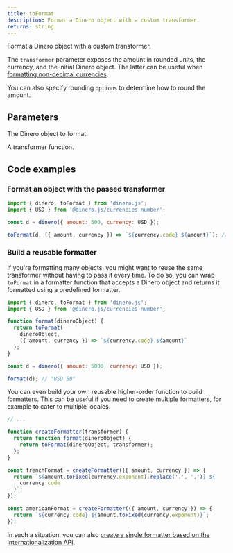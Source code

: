 ```yaml
---
title: toFormat
description: Format a Dinero object with a custom transformer.
returns: string
---
```


Format a Dinero object with a custom transformer.

The `transformer` parameter exposes the amount in rounded units, the currency, and the initial Dinero object. The latter can be useful when [formatting non-decimal currencies](/docs/advanced/formatting-non-decimal-currencies).

You can also specify rounding `options` to determine how to round the amount.

## Parameters

<Parameters>

<Parameter name="dineroObject" type="Dinero<TAmount>" required={true}>

The Dinero object to format.

</Parameter>

<Parameter name="transformer" type="Transformer<TAmount>" required={true}>

A transformer function.

</Parameter>

</Parameters>

## Code examples

### Format an object with the passed transformer

```js
import { dinero, toFormat } from 'dinero.js';
import { USD } from '@dinero.js/currencies-number';

const d = dinero({ amount: 500, currency: USD });

toFormat(d, ({ amount, currency }) => `${currency.code} ${amount}`); // "USD 5"
```

### Build a reusable formatter

If you're formatting many objects, you might want to reuse the same transformer without having to pass it every time. To do so, you can wrap `toFormat` in a formatter function that accepts a Dinero object and returns it formatted using a predefined formatter.

```js
import { dinero, toFormat } from 'dinero.js';
import { USD } from '@dinero.js/currencies-number';

function format(dineroObject) {
  return toFormat(
    dineroObject,
    ({ amount, currency }) => `${currency.code} ${amount}`
  );
}

const d = dinero({ amount: 5000, currency: USD });

format(d); // "USD 50"
```

You can even build your own reusable higher-order function to build formatters. This can be useful if you need to create multiple formatters, for example to cater to multiple locales.

```js
// ...

function createFormatter(transformer) {
  return function format(dineroObject) {
    return toFormat(dineroObject, transformer);
  };
}

const frenchFormat = createFormatter(({ amount, currency }) => {
  return `${amount.toFixed(currency.exponent).replace('.', ',')} ${
    currency.code
  }`;
});

const americanFormat = createFormatter(({ amount, currency }) => {
  return `${currency.code} ${amount.toFixed(currency.exponent)}`;
});
```

In such a situation, you can also [create a single formatter based on the Internationalization API](/docs/guides/formatting-in-a-multilingual-site).
